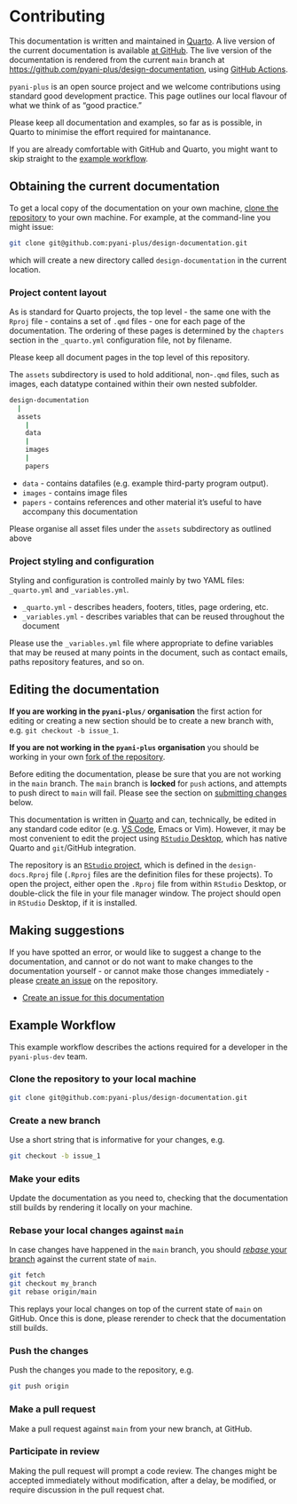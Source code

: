 # Contributing

This documentation is written and maintained in [Quarto](resources.qmd#quarto). A live version of the current documentation is available [at GitHub](https://pyani-plus.github.io/design-documentation/). The live version of the documentation is rendered from the current `main` branch at [https://github.com/pyani-plus/design-documentation](https://github.com/pyani-plus/design-documentation), using [GitHub Actions](https://docs.github.com/en/actions).

::: { .callout-note }
`pyani-plus` is an open source project and we welcome contributions using standard good development practice. This page outlines our local flavour of what we think of as "good practice."
:::

::: { .callout-important }
Please keep all documentation and examples, so far as is possible, in Quarto to minimise the effort required for maintanance.
:::

::: { .callout-tip }
If you are already comfortable with GitHub and Quarto, you might want to skip straight to the [example workflow](#example-workflow).
:::

## Obtaining the current documentation

To get a local copy of the documentation on your own machine, [clone the repository](https://docs.github.com/en/repositories/creating-and-managing-repositories/cloning-a-repository) to your own machine. For example, at the command-line you might issue:

```bash
git clone git@github.com:pyani-plus/design-documentation.git
```

which will create a new directory called `design-documentation` in the current location.

### Project content layout

As is standard for Quarto projects, the top level - the same one with the `Rproj` file - contains a set of `.qmd` files - one for each page of the documentation. The ordering of these pages is determined by the `chapters` section in the `_quarto.yml` configuration file, not by filename.

::: { .callout-caution }
Please keep all document pages in the top level of this repository.
:::

The `assets` subdirectory is used to hold additional, non-`.qmd` files, such as images, each datatype contained within their own nested subfolder.

```bash
design-documentation
  |
  assets
    |
    data
    |
    images
    | 
    papers
```

- `data` - contains datafiles (e.g. example third-party program output).
- `images` - contains image files
- `papers` - contains references and other material it's useful to have accompany this documentation

::: { .callout-caution }
Please organise all asset files under the `assets` subdirectory as outlined above
:::

### Project styling and configuration

Styling and configuration is controlled mainly by two YAML files: `_quarto.yml` and `_variables.yml`.

- `_quarto.yml` - describes headers, footers, titles, page ordering, etc.
- `_variables.yml` - describes variables that can be reused throughout the document

::: { .callout-caution }
Please use the `_variables.yml` file where appropriate to define variables that may be reused at many points in the document, such as contact emails, paths repository features, and so on.
:::

## Editing the documentation

::: { .callout-important }
**If you are working in the `pyani-plus/` organisation** the first action for editing or creating a new section should be to create a new branch with, e.g. `git checkout -b issue_1`.

**If you are not working in the `pyani-plus` organisation** you should be working in your own [fork of the repository](https://docs.github.com/en/pull-requests/collaborating-with-pull-requests/working-with-forks/fork-a-repo).
:::

::: { .callout-caution }
Before editing the documentation, please be sure that you are not working in the `main` branch. The `main` branch is **locked** for `push` actions, and attempts to push direct to `main` will fail. Please see the section on [submitting changes](#submitting-changes) below.
:::

This documentation is written in [Quarto](resources.qmd#quarto) and can, technically, be edited in any standard code editor (e.g. [VS Code](resources.qmd#visual-studio-code), Emacs or Vim). However, it may be most convenient to edit the project using [`RStudio` Desktop](https://quarto.org/docs/tools/rstudio.html), which has native Quarto and `git`/GitHub integration.

The repository is an [`RStudio` project](https://support.posit.co/hc/en-us/articles/200526207-Using-RStudio-Projects), which is defined in the `design-docs.Rproj` file (`.Rproj` files are the definition files for these projects). To open the project, either open the `.Rproj` file from within `RStudio` Desktop, or double-click the file in your file manager window. The project should open in `RStudio` Desktop, if it is installed.

## Making suggestions

If you have spotted an error, or would like to suggest a change to the documentation, and cannot or do not want to make changes to the documentation yourself - or cannot make those changes immediately - please [create an issue](https://docs.github.com/en/issues/tracking-your-work-with-issues/creating-an-issue) on the repository.

- [Create an issue for this documentation]({{< var github.issues >}})

## Example Workflow

This example workflow describes the actions required for a developer in the `pyani-plus-dev` team.

### Clone the repository to your local machine

```bash
git clone git@github.com:pyani-plus/design-documentation.git
```

### Create a new branch

Use a short string that is informative for your changes, e.g.

```bash
git checkout -b issue_1
```

### Make your edits

Update the documentation as you need to, checking that the documentation still builds by rendering it locally on your machine.

### Rebase your local changes against `main`

In case changes have happened in the `main` branch, you should [_rebase_ your branch](https://git-scm.com/book/en/v2/Git-Branching-Rebasing) against the current state of `main`.

```bash
git fetch
git checkout my_branch
git rebase origin/main
```

This replays your local changes on top of the current state of `main` on GitHub. Once this is done, please rerender to check that the documentation still builds.

### Push the changes

Push the changes you made to the repository, e.g.

```bash
git push origin
```

### Make a pull request

Make a pull request against `main` from your new branch, at GitHub.

### Participate in review

Making the pull request will prompt a code review. The changes might be accepted immediately without modification, after a delay, be modified, or require discussion in the pull request chat.

